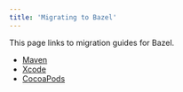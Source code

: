 ```yaml
---
title: 'Migrating to Bazel'
---
```


This page links to migration guides for Bazel.

*  [Maven](/versions/6.3.0/migrate/maven)
*  [Xcode](/versions/6.3.0/migrate/xcode)
*  [CocoaPods](/versions/6.3.0/migrate/cocoapods)
